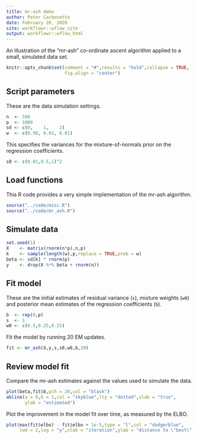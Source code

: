 ```yaml
---
title: mr-ash demo
author: Peter Carbonetto
date: February 20, 2020
site: workflowr::wflow_site
output: workflowr::wflow_html
---
```


An illustration of the "mr-ash" co-ordinate ascent algorithm applied
to a small, simulated data set.

```r
knitr::opts_chunk$set(comment = "#",results = "hold",collapse = TRUE,
                      fig.align = "center")
```

## Script parameters

These are the data simulation settings.

```r
n  <- 500
p  <- 1000
sd <- c(0,    1,    2)
w  <- c(0.98, 0.01, 0.01)
```

This specifies the variances for the mixture-of-normals prior on the
regression coefficients.

```r
s0 <- c(0.01,0.5,1)^2
```

## Load functions

This R code provides a very simple implementation of the mr-ash
algorithm.

```r
source("../code/misc.R")
source("../code/mr_ash.R")
```

## Simulate data

```r
set.seed(1)
X    <- matrix(rnorm(n*p),n,p)
k    <- sample(length(w),p,replace = TRUE,prob = w)
beta <- sd[k] * rnorm(p)
y    <- drop(X %*% beta + rnorm(n))
```

## Fit model

These are the initial estimates of residual variance (`s`), mixture
weights (`w0`) and posterior mean estimates of the regression
coefficients (`b`).

```r
b  <- rep(0,p)
s  <- 1
w0 <- c(0.5,0.25,0.25)
```

Fit the model by running 20 EM updates.

```r
fit <- mr_ash(X,y,s,s0,w0,b,20)
```

## Review model fit

Compare the mr-ash estimates against the values used to simulate the
data.

```r
plot(beta,fit$b,pch = 20,col = "black")
abline(a = 0,b = 1,col = "skyblue",lty = "dotted",xlab = "true",
       ylab = "estimated")
```

Plot the improvement in the model fit over time, as measured by the
ELBO.

```r
plot(max(fit$elbo) - fit$elbo + 1e-5,type = "l",col = "dodgerblue",
     lwd = 2,log = "y",xlab = "iteration",ylab = "distance to \"best\" ELBO")
```
